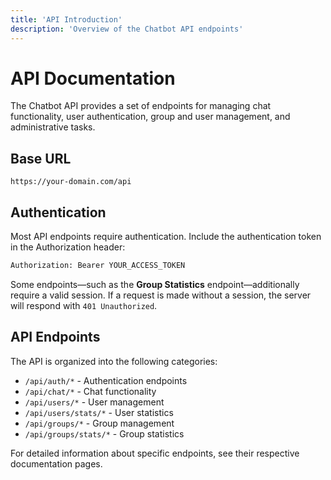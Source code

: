 ```yaml
---
title: 'API Introduction'
description: 'Overview of the Chatbot API endpoints'
---
```


# API Documentation

The Chatbot API provides a set of endpoints for managing chat functionality, user authentication, group and user management, and administrative tasks.

## Base URL

```
https://your-domain.com/api
```

## Authentication

Most API endpoints require authentication. Include the authentication token in the Authorization header:

```bash
Authorization: Bearer YOUR_ACCESS_TOKEN
```

Some endpoints—such as the **Group Statistics** endpoint—additionally require a valid session. If a request is made without a session, the server will respond with `401 Unauthorized`.

## API Endpoints

The API is organized into the following categories:

- `/api/auth/*` - Authentication endpoints
- `/api/chat/*` - Chat functionality
- `/api/users/*` - User management
- `/api/users/stats/*` - User statistics
- `/api/groups/*` - Group management
- `/api/groups/stats/*` - Group statistics

For detailed information about specific endpoints, see their respective documentation pages.
